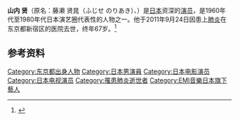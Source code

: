 {{Infobox person
| name        = 山内贤
| image       = 
| alt         = 
| caption     = 
| birth_name  = 藤濑 贤晁（旧姓：山内）
| birth_date  = {{Birth date|1943|12|9}}
| birth_place = {{JPN}}[[东京都|东京都]]
| death_date  = {{Death date and age|2011|9|24|1943|12|9}}<ref name="jijideath">[http://www.jiji.com/jc/zc?k=201109/2011092500119 時事ドットコム：山内賢氏死去（俳優）]{{ja icon}}</ref>
| death_place = 
| nationality = 
| other_names = 
| known_for   = 
| occupation  = 演员
}}

'''山内 贤'''（原名：藤濑 贤晁（ふじせ のりあき）、{{bd|1943年|12月9日|2011年|9月24日|catIdx=Yamauchi Ken}}）是[[日本|日本]]资深的[[演员|演员]]，是1960年代至1980年代日本演艺圈代表性的人物之一。他于2011年9月24日因患上[[肺炎|肺炎]]在东京都新宿区的医院去世，终年67岁。<ref>{{Cite web|url=http://www.sponichi.co.jp/entertainment/news/2011/09/25/kiji/K20110925001692420.html|title=日活青春スターの山内賢さん死去…がん闘病8年|date=2011-09-25|accessdate=2011-09-26|language=ja|work=[[Sports_Nippon|Sports Nippon]]|archive-date=2011-09-26|archive-url=https://web.archive.org/web/20110926002644/http://www.sponichi.co.jp/entertainment/news/2011/09/25/kiji/K20110925001692420.html|dead-url=no}}</ref>

==参考资料==
{{reflist}}

{{DEFAULTSORT:Yamauchi, Ken}}
[[Category:东京都出身人物|Category:东京都出身人物]]
[[Category:日本男演員|Category:日本男演員]]
[[Category:日本电影演员|Category:日本电影演员]]
[[Category:日本电视演员|Category:日本电视演员]]
[[Category:罹患肺炎逝世者|Category:罹患肺炎逝世者]]
[[Category:EMI音樂日本旗下藝人|Category:EMI音樂日本旗下藝人]]
{{japan-bio-stub}}